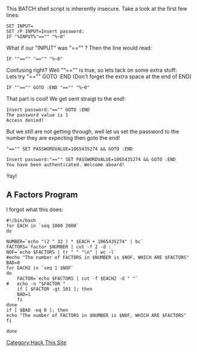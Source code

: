 This BATCH shell script is inherently insecure. Take a look at the first few lines:
<pre>
SET INPUT=
SET /P INPUT=Insert password:
IF "%INPUT%"=="" "%~0"
</pre>

What if our "INPUT" was "=="" ? Then the line would read:
<pre>
IF ""=="" "=="" "%~0"
</pre>
Confusing right? Well ""=="" is true, so lets tack on some extra stuff:<br>
Lets try "=="" GOTO :END (Don't forget the extra space at the end of END)
<pre>
IF ""=="" GOTO :END "=="" "%~0"
</pre>
That part is cool! We get sent straigt to the end!:
<pre>
Insert password:"=="" GOTO :END
The password value is 1
Access denied!
</pre>
But we still are not getting through, well let us set the password to the number they are expecting then goto the end!
<pre>
"=="" SET PASSWORDVALUE=1065435274 && GOTO :END 

Insert password:"=="" SET PASSWORDVALUE=1065435274 && GOTO :END 
You have been authenticated. Welcome aboard!
</pre>

Yay!

== A Factors Program ==
I forgot what this does:
<pre>
#!/bin/bash
for EACH in `seq 1000 2000`
do 

NUMBER=`echo "(2 ^ 32 ) * $EACH + 1065435274" | bc`
FACTORS=`factor $NUMBER | cut -f 2 -d : `
NOF=`echo $FACTORS | tr " " "\n" | wc -l`
#echo "The number of FACTORS in $NUMBER is $NOF, WHICH ARE $FACTORS"
BAD=0
for EACH2 in `seq 1 $NOF`
do
	FACTOR=`echo $FACTORS | cut -f $EACH2 -d " "`
#	echo -n "$FACTOR "
	if [ $FACTOR -gt 101 ]; then
	BAD=1
	fi
done
if [ $BAD -eq 0 ]; then
echo "The number of FACTORS in $NUMBER is $NOF, WHICH ARE $FACTORS"
fi

done
</pre>

[[Category:Hack This Site]]